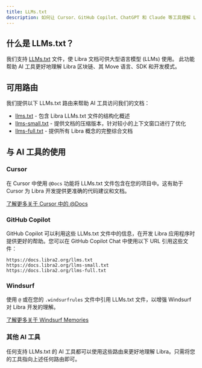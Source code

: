 ```yaml
---
title: LLMs.txt
description: 如何让 Cursor、GitHub Copilot、ChatGPT 和 Claude 等工具理解 Libra 文档。
---
```


## 什么是 LLMs.txt？

我们支持 [LLMs.txt](https://llmstxt.org/) 文件，使 Libra 文档可供大型语言模型 (LLMs) 使用。
此功能帮助 AI 工具更好地理解 Libra 区块链、其 Move 语言、SDK 和开发模式。

## 可用路由

我们提供以下 LLMs.txt 路由来帮助 AI 工具访问我们的文档：

- [llms.txt](/llms.txt) - 包含 Libra LLMs.txt 文件的结构化概述
- [llms-small.txt](/llms-small.txt) - 提供文档的压缩版本，针对较小的上下文窗口进行了优化
- [llms-full.txt](/llms-full.txt) - 提供所有 Libra 概念的完整综合文档

## 与 AI 工具的使用

### Cursor

在 Cursor 中使用 `@Docs` 功能将 LLMs.txt 文件包含在您的项目中。这有助于 Cursor 为 Libra 开发提供更准确的代码建议和文档。

[了解更多关于 Cursor 中的 @Docs](https://docs.cursor.com/context/@-symbols/@-docs)

### GitHub Copilot

GitHub Copilot 可以利用这些 LLMs.txt 文件中的信息，在开发 Libra 应用程序时提供更好的帮助。您可以在 GitHub Copilot Chat 中使用以下 URL 引用这些文件：

```
https://docs.libra2.org/llms.txt
https://docs.libra2.org/llms-small.txt
https://docs.libra2.org/llms-full.txt
```

### Windsurf

使用 `@` 或在您的 `.windsurfrules` 文件中引用 LLMs.txt 文件，以增强 Windsurf 对 Libra 开发的理解。

[了解更多关于 Windsurf Memories](https://docs.codeium.com/windsurf/memories#memories-and-rules)

### 其他 AI 工具

任何支持 LLMs.txt 的 AI 工具都可以使用这些路由来更好地理解 Libra。只需将您的工具指向上述任何路由即可。

